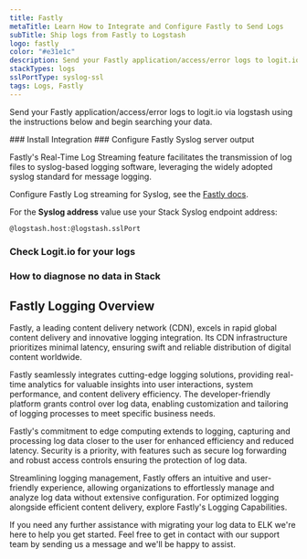 ```yaml
---
title: Fastly
metaTitle: Learn How to Integrate and Configure Fastly to Send Logs
subTitle: Ship logs from Fastly to Logstash
logo: fastly
color: "#e31e1c"
description: Send your Fastly application/access/error logs to logit.io via logstash using the instructions below and begin searching your data
stackTypes: logs
sslPortType: syslog-ssl
tags: Logs, Fastly
---
```


Send your Fastly application/access/error logs to logit.io via logstash 
using the instructions below and begin searching your data.

<Steps>
  ### Install Integration
  <InstallIntegration/>
  ### Configure Fastly Syslog server output
  
  Fastly's Real-Time Log Streaming feature facilitates the transmission of log files to 
  syslog-based logging software, leveraging the widely adopted syslog standard for message logging.

  Configure Fastly Log streaming for Syslog, see the [Fastly docs](https://docs.fastly.com/en/guides/log-streaming-syslog).

  For the __Syslog address__ value use your Stack Syslog endpoint address:

  ```txt copy
  @logstash.host:@logstash.sslPort
  ```
  
  ### Check Logit.io for your logs

  <LaunchStack utmMedium="logs" utmCampaign="fastly" source="fastly" />

  ### How to diagnose no data in Stack

  <DiagnoseNoData />

</Steps>

## Fastly Logging Overview

Fastly, a leading content delivery network (CDN), excels in rapid global content delivery 
and innovative logging integration. Its CDN infrastructure prioritizes minimal latency, 
ensuring swift and reliable distribution of digital content worldwide.

Fastly seamlessly integrates cutting-edge logging solutions, providing real-time analytics 
for valuable insights into user interactions, system performance, and content delivery 
efficiency. The developer-friendly platform grants control over log data, enabling customization 
and tailoring of logging processes to meet specific business needs.

Fastly's commitment to edge computing extends to logging, capturing and processing log 
data closer to the user for enhanced efficiency and reduced latency. Security is a priority, 
with features such as secure log forwarding and robust access controls ensuring the protection of log data.

Streamlining logging management, Fastly offers an intuitive and user-friendly experience, 
allowing organizations to effortlessly manage and analyze log data without extensive 
configuration. For optimized logging alongside efficient content delivery, 
explore Fastly's Logging Capabilities.

If you need any further assistance with migrating your log data to ELK we're here to 
help you get started. Feel free to get in contact with our support team by sending us 
a message <IntercomButton text="via live chat" /> and we'll be happy to assist.